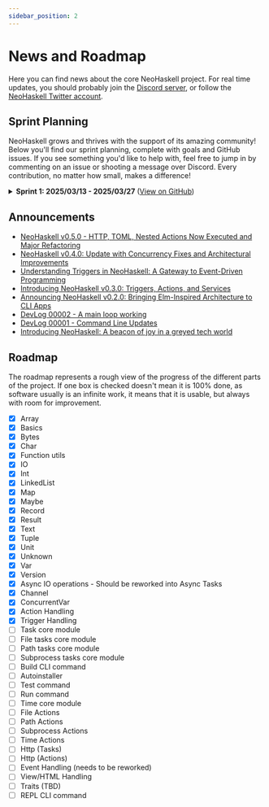 ```yaml
---
sidebar_position: 2
---
```


# News and Roadmap

Here you can find news about the core NeoHaskell project. For real time updates, you should probably join the [Discord server](https://discord.com/invite/wDj3UYzec8), or follow the [NeoHaskell Twitter account](https://x.com/neohaskell).

## Sprint Planning

NeoHaskell grows and thrives with the support of its amazing community! Below you'll find our sprint planning, complete with goals and GitHub issues. If you see something you'd like to help with, feel free to jump in by commenting on an issue or shooting a message over Discord. Every contribution, no matter how small, makes a difference!

<details>
  <summary><strong>Sprint 1: 2025/03/13 - 2025/03/27</strong> (<a href="https://github.com/orgs/neohaskell/projects/4/views/1">View on GitHub</a>)</summary>

  **Goals:**
  - [ ] Have an MVP of the `neo` CLI tool working

  **GitHub Issues:**
  - [ ] [Issue #68](https://github.com/neohaskell/neohaskell/issues/68) — Print always a message about reporting issue on command failure
  - [ ] [Issue #126](https://github.com/neohaskell/neohaskell/issues/126) — Move forEach from Array to Task to Avoid Cyclic Dependency
  - [ ] [Issue #70](https://github.com/neohaskell/neohaskell/issues/70) — All Neo (sub)commands should have a help command that explains how to use it properly
  - [ ] [Issue #133](https://github.com/neohaskell/neohaskell/issues/133) — Initialize projects with neo init
  - [ ] [Issue #109](https://github.com/neohaskell/neohaskell/issues/109) — CLI Command that allows running the project
  - [ ] [Issue #138](https://github.com/neohaskell/neohaskell/issues/138) — Research how to provide a REPL using the Nix environment, rather than cabal
  - [ ] [Issue #114](https://github.com/neohaskell/neohaskell/issues/114) — 'neo' is not available yet
  - [ ] [Issue #134](https://github.com/neohaskell/neohaskell/issues/134) — Create the installation script for the website

</details>


## Announcements

- [NeoHaskell v0.5.0 - HTTP, TOML, Nested Actions Now Executed and Major Refactoring](https://dev.to/neohaskell/neohaskell-v050-http-toml-nested-actions-now-executed-and-major-refactoring-4cb6)
- [NeoHaskell v0.4.0: Update with Concurrency Fixes and Architectural Improvements](https://dev.to/neohaskell/neohaskell-v040-update-with-concurrency-fixes-and-architectural-improvements-267b)
- [Understanding Triggers in NeoHaskell: A Gateway to Event-Driven Programming](https://dev.to/neohaskell/understanding-triggers-in-neohaskell-a-gateway-to-event-driven-programming-49nb)
- [Introducing NeoHaskell v0.3.0: Triggers, Actions, and Services](https://dev.to/neohaskell/introducing-neohaskell-v030-triggers-actions-and-services-2ae)
- [Announcing NeoHaskell v0.2.0: Bringing Elm-Inspired Architecture to CLI Apps](https://dev.to/neohaskell/announcing-neohaskell-v020-bringing-elm-inspired-architecture-to-cli-apps-54db)
- [DevLog 00002 - A main loop working](https://dev.to/neohaskell/devlog-00002-a-main-loop-working-31kj)
- [DevLog 00001 - Command Line Updates](https://dev.to/neohaskell/devlog-00001-command-line-updates-24f3)
- [Introducing NeoHaskell: A beacon of joy in a greyed tech world
](https://dev.to/neohaskell/introducing-neohaskell-a-beacon-of-joy-in-a-greyed-tech-world-4f9b)

## Roadmap

The roadmap represents a rough view of the progress of the different
parts of the project. If one box is checked doesn't mean it is 100%
done, as software usually is an infinite work, it means that it is
usable, but always with room for improvement.

- [x] Array
- [x] Basics
- [x] Bytes
- [x] Char
- [x] Function utils
- [x] IO
- [x] Int
- [x] LinkedList
- [x] Map
- [x] Maybe
- [x] Record
- [x] Result
- [x] Text
- [x] Tuple
- [x] Unit
- [x] Unknown
- [x] Var
- [x] Version
- [x] Async IO operations - Should be reworked into Async Tasks
- [x] Channel
- [x] ConcurrentVar
- [x] Action Handling
- [x] Trigger Handling
- [ ] Task core module
- [ ] File tasks core module
- [ ] Path tasks core module
- [ ] Subprocess tasks core module
- [ ] Build CLI command
- [ ] Autoinstaller
- [ ] Test command
- [ ] Run command
- [ ] Time core module
- [ ] File Actions
- [ ] Path Actions
- [ ] Subprocess Actions
- [ ] Time Actions
- [ ] Http (Tasks)
- [ ] Http (Actions)
- [ ] Event Handling (needs to be reworked)
- [ ] View/HTML Handling
- [ ] Traits (TBD)
- [ ] REPL CLI command